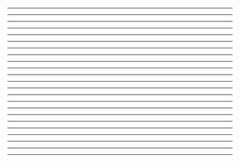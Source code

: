 



<LanguagePrimer />

---

<JSLogo />

---

<JSTranspilation />

---

<VarLetConst />

---

<EqualityInJS />

---

<EqualityExamples />

---

<ValuesAndReferences />

---

<ValueExamples />

---

<ReferenceExamples />

---

<ArrowFunctions />

---

<ArrowFunctionsOverview />

---

<TemplateLiterals />

---

<SpreadOperator />

---

<ArraySpread />

---

<ObjectSpread />

---

<ObjectSpreadQuiz />

---

<RestParameters />

---

<RestParametersExamples />

---

<Destructuring />

---

<ArrayDestructuring />

---

<ObjectDestructuring />

---

<OptionalChaining />

---

<NullishCoalescing />

---

<EndOfDeck />
